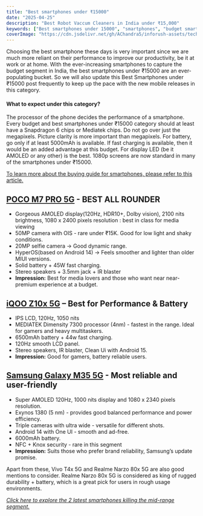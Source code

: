 ```yaml
---
title: "Best smartphones under ₹15000"
date: "2025-04-25"
description: "Best Robot Vaccum Cleaners in India under ₹15,000"
keywords: ["Best smartphones under 15000", "smartphones", "budget smartphones"]
coverImage: "https://cdn.jsdelivr.net/gh/AChandra5/inforush-assets/tech-gadgets/best-smart-phones-under-15000.png"
---
```


Choosing the best smartphone these days is very important since we are much more reliant on their performance to improve our productivity, be it at work or at home. With the ever-increasing smartphones to capture the budget segment in India, the best smartphones under ₹15000 are an ever-populating bucket. So we will also update this Best Smartphones under ₹15000 post frequently to keep up the pace with the new mobile releases in this category.

#### What to expect under this category?
The processor of the phone decides the performance of a smartphone. Every budget and best smartphones under ₹15000 category should at least have a Snapdragon 6 chips or Mediatek chips. Do not go over just the megapixels. Picture clarity is more important than megapixels. For battery, go only if at least 5000mAh is available. If fast charging is available, then it would be an added advantage at this budget. For display LED (be it AMOLED or any other) is the best. 1080p screens are now standard in many of the smartphones under ₹15000. 

<a href="/category/tech-gadgets/smartphone-buying-guide">To learn more about the buying guide for smartphones, please refer to this article.</a>

## <a href="https://amzn.to/4jtHtZw" target="_blank">POCO M7 PRO 5G</a> - BEST ALL ROUNDER
- Gorgeous AMOLED display(120Hz, HDR10+, Dolby vision), 2100 nits brightness, 1080 x 2400 pixels resolution : best in class for media viewing
- 50MP camera with OIS - rare under ₹15K. Good for low light and shaky conditions.
- 20MP selfie camera -> Good dynamic range.
- HyperOS(based on Android 14) -> Feels smoother and lighter than older MIUI versions.
- Solid battery + 45W fast charging.
- Stereo speakers + 3.5mm jack + IR blaster
- **Impression:** Best for media lovers and those who want near near-premium experience at a budget.


## <a href="https://amzn.to/3YhEpam" target="_blank">iQOO Z10x 5G</a> – Best for Performance & Battery
- IPS LCD, 120Hz, 1050 nits 
- MEDIATEK Dimensity 7300 processor (4nm) - fastest in the range. Ideal for gamers and heavy multitaskers.
- 6500mAh battery + 44w fast charging.
- 120Hz smooth LCD panel.
- Stereo speakers, IR blaster, Clean Ui with Android 15.
- **Impression:** Good for gamers, battery reliable users.

## <a href="https://amzn.to/44FmiyU">Samsung Galaxy M35 5G</a> - Most reliable and user-friendly
- Super AMOLED 120Hz, 1000 nits display and 1080 x 2340 pixels resolution.
- Exynos 1380 (5 nm) - provides good balanced performance and power efficiency.
- Triple cameras with ultra wide - versatile for different shots.
- Android 14 with One UI - smooth and ad-free.
- 6000mAh battery.
- NFC + Knox security - rare in this segment
- **Impression:** Suits those who prefer brand reliability, Samsung’s update promise.

Apart from these, Vivo T4x 5G and Realme Narzo 80x 5G are also good mentions to consider. Realme Narzo 80x 5G is considered as king of rugged durability + battery, which is a great pick for users in rough usage environments. 

<em><a href ="/category/tech-gadgets/vivot4-vs-oppok13">Click here to explore the 2 latest smartphones killing the mid-range segment.</a></em>


